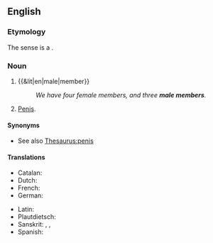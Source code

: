 ==English==

===Etymology===
The sense {{m-g|penis}} is a {{calque|en|la|membrum virīle|nocap=1}}.

===Noun===
{{en-noun}}

# {{&lit|en|male|member}}
#: ''We have four female members, and three '''male members'''.''
# {{lb|en|euphemistic}} [[penis|Penis]].

====Synonyms====
* See also [[Thesaurus:penis]]

====Translations====
{{trans-top-also|euphemistic: penis|penis}}
* Catalan: {{t|ca|membre viril|m}}
* Dutch: {{t|nl|mannelijk lid|m}}
* French: {{t+|fr|membre viril|m}}
* German: {{t|de|männliches Glied|n}}
{{trans-mid}}
* Latin: {{t|la|membrum virīle|n}}
* Plautdietsch: {{t|pdt|Maunsjlett|n}}
* Sanskrit: {{t+|sa|पसस्|n}}, {{t+|sa|शिश्न|n|tr=śiśná}}, {{t+|sa|शेपस्|n}}
* Spanish: {{t|es|miembro viril|m}}
{{trans-bottom}}